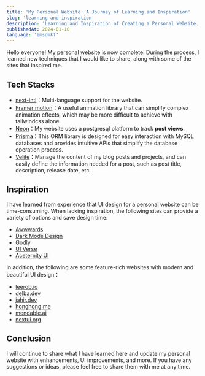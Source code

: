 ```yaml
---
title: 'My Personal Website: A Journey of Learning and Inspiration'
slug: 'learning-and-inspiration'
description: 'Learning and Inspiration of Creating a Personal Website.'
publishedAt: 2024-01-10
language: 'emsdmkf'
---
```


Hello everyone! My personal website is now complete. During the process, I learned new techniques that I would like to share, along with some of the sites that inspired me.

## Tech Stacks

- [next-intl](https://next-intl-docs.vercel.app)：Multi-language support for the website.
- [Framer motion](https://www.framer.com/motion/)：A useful animation library that can simplify complex animation effects, which may be more difficult to achieve with tailwindcss alone.
- [Neon](https://neon.tech/)：My website uses a postgresql platform to track **post views**.
- [Prisma](https://www.prisma.io/)：This ORM library is designed for easy interaction with MySQL databases and provides intuitive APIs that simplify the database operation process.
- [Velite](https://velite.js.org/)：Manage the content of my blog posts and projects, and can easily define the information needed for a post, such as post title, description, release date, etc.

## Inspiration

I have learned from experience that UI design for a personal website can be time-consuming. When lacking inspiration, the following sites can provide a variety of options and save design time:

- [Awwwards](https://www.awwwards.com/)
- [Dark Mode Design](https://www.darkmodedesign.com)
- [Godly](https://godly.website/)
- [UI Verse](https://uiverse.io/)
- [Aceternity UI](https://ui.aceternity.com/components)

In addition, the following are some feature-rich websites with modern and beautiful UI design：

- [leerob.io](https://leerob.io)
- [delba.dev](https://delba.dev/)
- [jahir.dev](https://jahir.dev/)
- [honghong.me](https://honghong.me/)
- [mendable.ai](https://www.mendable.ai/)
- [nextui.org](https://nextui.org/)

## Conclusion

I will continue to share what I have learned here and update my personal website with enhancements, UI improvements, and more. If you have any suggestions or ideas, please feel free to share them with me at any time.
